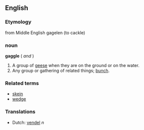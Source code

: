 ==English==

===Etymology===
from Middle English gagelen (to cackle)

===noun===
'''gaggle'''  ({{uncountable}} ''and'' {{countable}})

# A group of [[goose|geese]] when they are on the ground or on the water.
# Any group or gathering of related things; [[bunch]].

===Related terms===
*[[skein]]
*[[wedge]]

===Translations===
*Dutch: [[vendel]] ''n''
